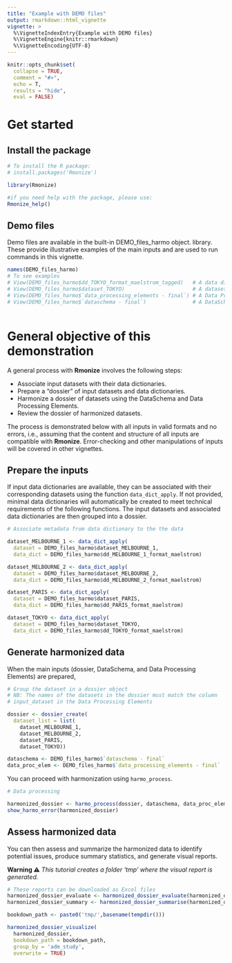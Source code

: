 ```yaml
---
title: "Example with DEMO files"
output: rmarkdown::html_vignette
vignette: >
  %\VignetteIndexEntry{Example with DEMO files}
  %\VignetteEngine{knitr::rmarkdown}
  %\VignetteEncoding{UTF-8}
---
```


```r
knitr::opts_chunk$set(
  collapse = TRUE,
  comment = "#>",
  echo = T,
  results = "hide",
  eval = FALSE)

```

# Get started

## Install the package

```r
# To install the R package:
# install.packages('Rmonize')

library(Rmonize)

#if you need help with the package, please use:
Rmonize_help()

```

## Demo files
Demo files are available in the built-in DEMO_files_harmo object. 
library. These provide illustrative examples of the main inputs and are used to 
run commands in this vignette. 


```r

names(DEMO_files_harmo)
# To see examples
# View(DEMO_files_harmo$dd_TOKYO_format_maelstrom_tagged)   # A data dictionary
# View(DEMO_files_harmo$dataset_TOKYO)                      # A datasets
# View(DEMO_files_harmo$`data_processing_elements - final`) # A Data Processing Elements
# View(DEMO_files_harmo$`dataschema - final`)               # A DataSchema 
                  
```


# General objective of this demonstration

A general process with **Rmonize** involves the following steps:

 * Associate input datasets with their data dictionaries.
 * Prepare a “dossier” of input datasets and data dictionaries.
 * Harmonize a dossier of datasets using the DataSchema and 
   Data Processing Elements.
 * Review the dossier of harmonized datasets.
 
The process is demonstrated below with all inputs in valid formats and no 
errors, i.e., assuming that the content and structure of all inputs are 
compatible with **Rmonize**. Error-checking and other manipulations of inputs 
will be covered in other vignettes.


## Prepare the inputs

If input data dictionaries are available, they can be associated with 
their corresponding datasets using the function `data_dict_apply`. If not 
provided, minimal data dictionaries will automatically be created to meet 
technical requirements of the following functions. 
The input datasets and associated data dictionaries are then grouped 
into a dossier.

```r
# Associate metadata from data dictionary to the the data

dataset_MELBOURNE_1 <- data_dict_apply(
  dataset = DEMO_files_harmo$dataset_MELBOURNE_1,
  data_dict = DEMO_files_harmo$dd_MELBOURNE_1_format_maelstrom)

dataset_MELBOURNE_2 <- data_dict_apply(
  dataset = DEMO_files_harmo$dataset_MELBOURNE_2,
  data_dict = DEMO_files_harmo$dd_MELBOURNE_2_format_maelstrom)

dataset_PARIS <- data_dict_apply(
  dataset = DEMO_files_harmo$dataset_PARIS,
  data_dict = DEMO_files_harmo$dd_PARIS_format_maelstrom)

dataset_TOKYO <- data_dict_apply(
  dataset = DEMO_files_harmo$dataset_TOKYO,
  data_dict = DEMO_files_harmo$dd_TOKYO_format_maelstrom)

```


## Generate harmonized data
When the main inputs (dossier, DataSchema, and Data Processing Elements) are 
prepared, 

```r
# Group the dataset in a dossier object
# NB: The names of the datasets in the dossier must match the column 
# input_dataset in the Data Processing Elements

dossier <- dossier_create(
  dataset_list = list(
    dataset_MELBOURNE_1, 
    dataset_MELBOURNE_2, 
    dataset_PARIS, 
    dataset_TOKYO))

dataschema <- DEMO_files_harmo$`dataschema - final`
data_proc_elem <- DEMO_files_harmo$`data_processing_elements - final`

```

You can proceed with harmonization using `harmo_process`.

```r

# Data processing

harmonized_dossier <- harmo_process(dossier, dataschema, data_proc_elem)
show_harmo_error(harmonized_dossier)

```


## Assess harmonized data
You can then assess and summarize the harmonized data to identify potential 
issues, produce summary statistics, and generate visual reports.

**Warning ⚠** *This tutorial creates a folder 'tmp' where the visual report is generated.*

```r

# These reports can be downloaded as Excel files
harmonized_dossier_evaluate <- harmonized_dossier_evaluate(harmonized_dossier)
harmonized_dossier_summary <- harmonized_dossier_summarise(harmonized_dossier)

bookdown_path <- paste0('tmp/',basename(tempdir()))

harmonized_dossier_visualize(
  harmonized_dossier, 
  bookdown_path = bookdown_path,
  group_by = 'adm_study',
  overwrite = TRUE)

```

